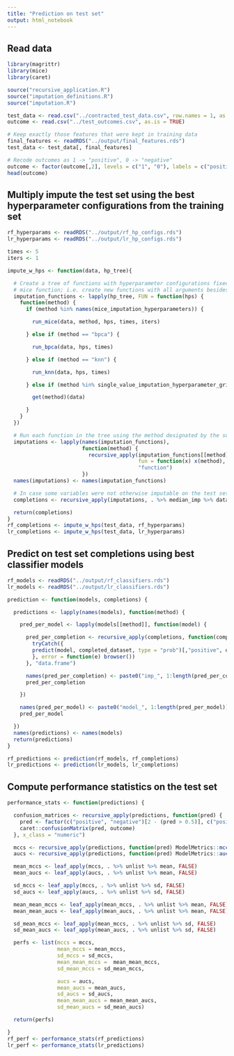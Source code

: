 ```yaml
---
title: "Prediction on test set"
output: html_notebook
---
```


## Read data
```r
library(magrittr)
library(mice)
library(caret)

source("recursive_application.R")
source("imputation_definitions.R")
source("imputation.R")

test_data <- read.csv("../contracted_test_data.csv", row.names = 1, as.is = TRUE)
outcome <- read.csv("../test_outcomes.csv", as.is = TRUE)

# Keep exactly those features that were kept in training data
final_features <- readRDS("../output/final_features.rds")
test_data <- test_data[, final_features]

# Recode outcomes as 1 -> "positive", 0 -> "negative"
outcome <- factor(outcome[,2], levels = c("1", "0"), labels = c("positive", "negative"))
head(outcome)
```

## Multiply impute the test set using the best hyperparameter configurations from the training set
```r
rf_hyperparams <- readRDS("../output/rf_hp_configs.rds")
lr_hyperparams <- readRDS("../output/lr_hp_configs.rds")

times <- 5
iters <- 1

impute_w_hps <- function(data, hp_tree){

  # Create a tree of functions with hyperparameter configurations fixed by currying the
  # mice function; i.e. create new functions with all arguments besides `method` fixed
  imputation_functions <- lapply(hp_tree, FUN = function(hps) {
    function(method) {
      if (method %in% names(mice_imputation_hyperparameters)) {

        run_mice(data, method, hps, times, iters)

      } else if (method == "bpca") {

        run_bpca(data, hps, times)

      } else if (method == "knn") {

        run_knn(data, hps, times)

      } else if (method %in% single_value_imputation_hyperparameter_grids) {

        get(method)(data)

      }
    }
  })

  # Run each function in the tree using the method designated by the subtree
  imputations <- lapply(names(imputation_functions),
                        function(method) {
                          recursive_apply(imputation_functions[[method]],
                                          fun = function(x) x(method),
                                          "function")
                        })
  names(imputations) <- names(imputation_functions)

  # In case some variables were not otherwise imputable on the test set for whatever reason, run median imputation on them.
  completions <- recursive_apply(imputations, . %>% median_imp %>% data.frame, "data.frame")

  return(completions)
}
rf_completions <- impute_w_hps(test_data, rf_hyperparams)
lr_completions <- impute_w_hps(test_data, lr_hyperparams)
```

## Predict on test set completions using best classifier models
```r
rf_models <- readRDS("../output/rf_classifiers.rds")
lr_models <- readRDS("../output/lr_classifiers.rds")

prediction <- function(models, completions) {

  predictions <- lapply(names(models), function(method) {

    pred_per_model <- lapply(models[[method]], function(model) {

      pred_per_completion <- recursive_apply(completions, function(completed_dataset) {
        tryCatch({
        predict(model, completed_dataset, type = "prob")[,"positive", drop = TRUE]
        }, error = function(e) browser())
      }, "data.frame")

      names(pred_per_completion) <- paste0("imp_", 1:length(pred_per_completion))
      pred_per_completion

    })

    names(pred_per_model) <- paste0("model_", 1:length(pred_per_model))
    pred_per_model

  })
  names(predictions) <- names(models)
  return(predictions)
}

rf_predictions <- prediction(rf_models, rf_completions)
lr_predictions <- prediction(lr_models, lr_completions)
```

## Compute performance statistics on the test set
```r
performance_stats <- function(predictions) {

  confusion_matrices <- recursive_apply(predictions, function(pred) {
    pred <- factor(c("positive", "negative")[2 - (pred > 0.5)], c("positive", "negative"))
    caret::confusionMatrix(pred, outcome)
  }, x_class = "numeric")

  mccs <- recursive_apply(predictions, function(pred) ModelMetrics::mcc(as.integer(outcome == "positive"), pred, 0.5), x_class = "numeric")
  aucs <- recursive_apply(predictions, function(pred) ModelMetrics::auc(as.integer(outcome == "positive"), pred), x_class = "numeric")

  mean_mccs <- leaf_apply(mccs, . %>% unlist %>% mean, FALSE)
  mean_aucs <- leaf_apply(aucs, . %>% unlist %>% mean, FALSE)

  sd_mccs <- leaf_apply(mccs, . %>% unlist %>% sd, FALSE)
  sd_aucs <- leaf_apply(aucs, . %>% unlist %>% sd, FALSE)

  mean_mean_mccs <- leaf_apply(mean_mccs, . %>% unlist %>% mean, FALSE)
  mean_mean_aucs <- leaf_apply(mean_aucs, . %>% unlist %>% mean, FALSE)

  sd_mean_mccs <- leaf_apply(mean_mccs, . %>% unlist %>% sd, FALSE)
  sd_mean_aucs <- leaf_apply(mean_aucs, . %>% unlist %>% sd, FALSE)

  perfs <- list(mccs = mccs,
                mean_mccs = mean_mccs,
                sd_mccs = sd_mccs,
                mean_mean_mccs =  mean_mean_mccs,
                sd_mean_mccs = sd_mean_mccs,

                aucs = aucs,
                mean_aucs = mean_aucs,
                sd_aucs = sd_aucs,
                mean_mean_aucs = mean_mean_aucs,
                sd_mean_aucs = sd_mean_aucs)

  return(perfs)

}
rf_perf <- performance_stats(rf_predictions)
lr_perf <- performance_stats(lr_predictions)
```